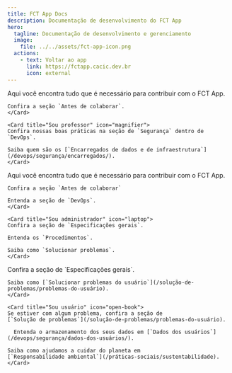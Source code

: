 ```yaml
---
title: FCT App Docs
description: Documentação de desenvolvimento do FCT App
hero:
  tagline: Documentação de desenvolvimento e gerenciamento
  image:
    file: ../../assets/fct-app-icon.png
  actions:
    - text: Voltar ao app
      link: https://fctapp.cacic.dev.br
      icon: external
---
```



<CardGrid>
	<Card title="Sou desenvolvedor" icon="seti:json">
		Aqui você encontra tudo que é necessário para contribuir com o FCT App.

    Confira a seção `Antes de colaborar`.
    </Card>

    <Card title="Sou professor" icon="magnifier">
    Confira nossas boas práticas na seção de `Segurança` dentro de `DevOps`.

    Saiba quem são os [`Encarregados de dados e de infraestrutura`](/devops/segurança/encarregados/).
    </Card>

  <Card title="Sou DevOps" icon="rocket">
    Aqui você encontra tudo que é necessário para contribuir com o FCT App.

    Confira a seção `Antes de colaborar`

    Entenda a seção de `DevOps`.
    </Card>

    <Card title="Sou administrador" icon="laptop">
    Confira a seção de `Especificações gerais`.

    Entenda os `Procedimentos`.

    Saiba como `Solucionar problemas`.
    </Card>

  <Card title="Sou organizador" icon="document">
    Confira a seção de `Especificações gerais`.

    Saiba como [`Solucionar problemas do usuário`](/solução-de-problemas/problemas-do-usuário).
    </Card>

    <Card title="Sou usuário" icon="open-book">
    Se estiver com algum problema, confira a seção de [`Solução de problemas`](/solução-de-problemas/problemas-do-usuário).

      Entenda o armazenamento dos seus dados em [`Dados dos usuários`](/devops/segurança/dados-dos-usuários/).

    Saiba como ajudamos a cuidar do planeta em [`Responsabilidade ambiental`](/práticas-sociais/sustentabilidade).
    </Card>

</CardGrid>
